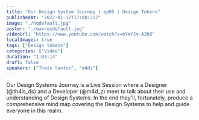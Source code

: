 ```yaml
---
title: "Our Design System Journey | ep05 | Design Tokens"
publishedAt: "2022-01-17T17:08:21Z"
image: "./hqdefault.jpg"
poster: "./maxresdefault.jpg"
videoUrl: "https://www.youtube.com/watch?v=mYmYJv-A2b8"
localImages: true
tags: ["Design tokens"]
categories: ["Video"]
duration: "1:03:14"
draft: false
speakers: ["Thaís Santos", "m4dz"]
---
```


Our Design Systems Journey is a Live Session where a Designer (@th4is_ds) and a Developer (@m4d_z) meet to talk about their use and understanding of Design Systems. In the end they'll, fortunately, produce a comprehensive mind map covering the Design Systems to help and guide everyone in this realm.
